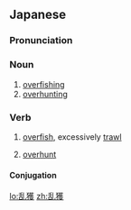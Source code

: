 ==Japanese==
{{ja-kanjitab|らん|かく|yomi=on}}

===Pronunciation===
{{ja-pron|らんかく|y=o}}

===Noun===
{{ja-noun|らんかく}}

# [[overfishing]]
# [[overhunting]]

===Verb===
{{ja-verb-suru|tr=trans|らんかく}}

# [[overfish]], excessively [[trawl]]
#: {{ja-usex|サンゴを乱獲する中国船|サンゴ を らんかく する ちゅうごくせん|Chinese vessels trawling excessive amounts of coral}}
# [[overhunt]]

====Conjugation====
{{ja-suru|らんかく}}

[[lo:乱獲]]
[[zh:乱獲]]